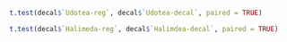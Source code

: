 ```r
t.test(decal$`Udotea-reg`, decal$`Udotea-decal`, paired = TRUE)
```

```r
t.test(decal$`Halimeda-reg`, decal$`Halimdea-decal`, paired = TRUE)
```


